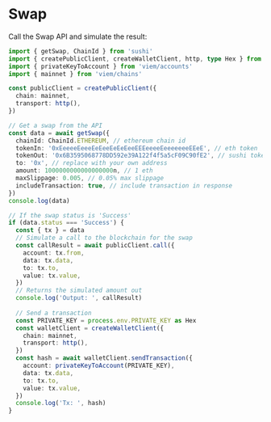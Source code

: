 # Swap

Call the Swap API and simulate the result:

```ts twoslash
import { getSwap, ChainId } from 'sushi'
import { createPublicClient, createWalletClient, http, type Hex } from 'viem'
import { privateKeyToAccount } from 'viem/accounts'
import { mainnet } from 'viem/chains'

const publicClient = createPublicClient({
  chain: mainnet,
  transport: http(),
})

// Get a swap from the API
const data = await getSwap({
  chainId: ChainId.ETHEREUM, // ethereum chain id
  tokenIn: '0xEeeeeEeeeEeEeeEeEeEeeEEEeeeeEeeeeeeeEEeE', // eth token
  tokenOut: '0x6B3595068778DD592e39A122f4f5a5cF09C90fE2', // sushi token
  to: '0x', // replace with your own address
  amount: 1000000000000000000n, // 1 eth
  maxSlippage: 0.005, // 0.05% max slippage
  includeTransaction: true, // include transaction in response
})
console.log(data)

// If the swap status is 'Success'
if (data.status === 'Success') {
  const { tx } = data
  // Simulate a call to the blockchain for the swap
  const callResult = await publicClient.call({
    account: tx.from,
    data: tx.data,
    to: tx.to,
    value: tx.value,
  })
  // Returns the simulated amount out
  console.log('Output: ', callResult)
 
  // Send a transaction
  const PRIVATE_KEY = process.env.PRIVATE_KEY as Hex
  const walletClient = createWalletClient({
    chain: mainnet,
    transport: http(),
  })
  const hash = await walletClient.sendTransaction({ 
    account: privateKeyToAccount(PRIVATE_KEY),
    data: tx.data,
    to: tx.to,
    value: tx.value,
  })
  console.log('Tx: ', hash)
}
```
